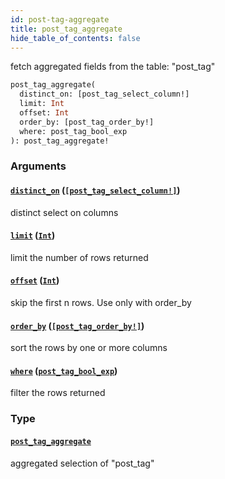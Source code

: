 ```yaml
---
id: post-tag-aggregate
title: post_tag_aggregate
hide_table_of_contents: false
---
```


fetch aggregated fields from the table: "post_tag"

```graphql
post_tag_aggregate(
  distinct_on: [post_tag_select_column!]
  limit: Int
  offset: Int
  order_by: [post_tag_order_by!]
  where: post_tag_bool_exp
): post_tag_aggregate!
```

### Arguments

#### [`distinct_on`](#) ([`[post_tag_select_column!]`](../enums/post-tag-select-column))

distinct select on columns

#### [`limit`](#) ([`Int`](../scalars/int))

limit the number of rows returned

#### [`offset`](#) ([`Int`](../scalars/int))

skip the first n rows. Use only with order_by

#### [`order_by`](#) ([`[post_tag_order_by!]`](../inputs/post-tag-order-by))

sort the rows by one or more columns

#### [`where`](#) ([`post_tag_bool_exp`](../inputs/post-tag-bool-exp))

filter the rows returned

### Type

#### [`post_tag_aggregate`](../objects/post-tag-aggregate)

aggregated selection of "post_tag"
